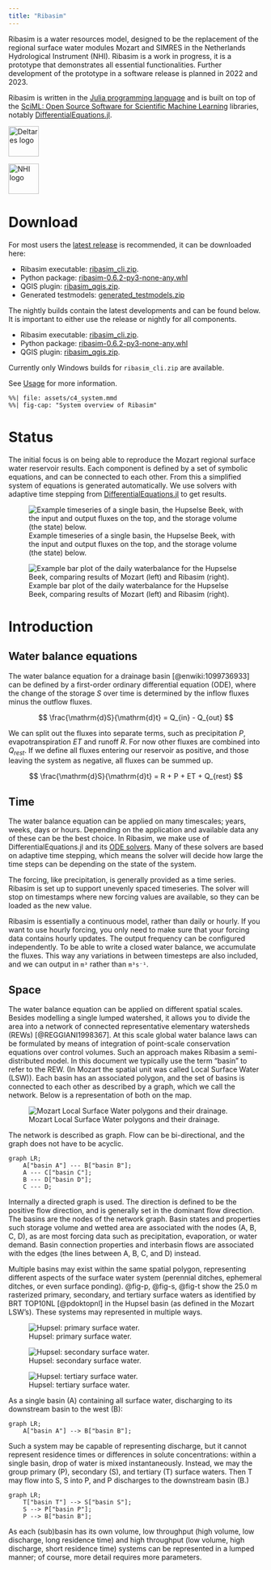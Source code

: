 ```yaml
---
title: "Ribasim"
---
```


Ribasim is a water resources model, designed to be the replacement of the regional surface
water modules Mozart and SIMRES in the Netherlands Hydrological Instrument (NHI). Ribasim is
a work in progress, it is a prototype that demonstrates all essential functionalities.
Further development of the prototype in a software release is planned in 2022 and 2023.

Ribasim is written in the [Julia programming language](https://julialang.org/) and is built
on top of the [SciML: Open Source Software for Scientific Machine Learning](https://sciml.ai/)
libraries, notably [DifferentialEquations.jl](https://docs.sciml.ai/DiffEqDocs/stable/).

::: {layout-ncol=2 layout-valign="bottom"}
<a href="https://www.deltares.nl/">
    <img alt="Deltares logo"
        src="https://user-images.githubusercontent.com/4471859/187672447-adb9cb11-16ca-488b-bef9-08e059fe6d55.svg"
        height="60">
</a>

<a href="https://nhi.nu/">
    <img alt="NHI logo"
        src="https://user-images.githubusercontent.com/4471859/187672456-874b344a-9ad3-42b5-af6a-93517f7fbbe8.png"
        height="60">
</a>
:::

# Download {#sec-download}

For most users the [latest release](https://github.com/Deltares/Ribasim/releases/latest) is recommended, it can be downloaded here:

- Ribasim executable: [ribasim_cli.zip](https://github.com/Deltares/Ribasim/releases/latest/download/ribasim_cli.zip).
- Python package: [ribasim-0.6.2-py3-none-any.whl](https://github.com/Deltares/Ribasim/releases/latest/download/ribasim-0.6.2-py3-none-any.whl)
- QGIS plugin: [ribasim_qgis.zip](https://github.com/Deltares/Ribasim/releases/latest/download/ribasim_qgis.zip).
- Generated testmodels: [generated_testmodels.zip](https://github.com/Deltares/Ribasim/releases/latest/download/generated_testmodels.zip)

The nightly builds contain the latest developments and can be found below. It is important to either use the release or nightly for all components.

- Ribasim executable: [ribasim_cli.zip](https://ribasim.s3.eu-west-3.amazonaws.com/teamcity/Ribasim_Ribasim/BuildRibasimCliWindows/latest/ribasim_cli.zip).
- Python package: [ribasim-0.6.2-py3-none-any.whl](https://ribasim.s3.eu-west-3.amazonaws.com/teamcity/Ribasim_Ribasim/BuildRibasimCliWindows/latest/ribasim-0.6.2-py3-none-any.whl)
- QGIS plugin: [ribasim_qgis.zip](https://ribasim.s3.eu-west-3.amazonaws.com/teamcity/Ribasim_Ribasim/BuildRibasimCliWindows/latest/ribasim_qgis.zip).

Currently only Windows builds for `ribasim_cli.zip` are available.

See [Usage](core/usage.qmd) for more information.

```mermaid
%%| file: assets/c4_system.mmd
%%| fig-cap: "System overview of Ribasim"
```

# Status

The initial focus is on being able to
reproduce the Mozart regional surface water reservoir results. Each component is defined by
a set of symbolic equations, and can be connected to each other. From this a simplified
system of equations is generated automatically. We use solvers with adaptive time stepping
from [DifferentialEquations.jl](https://diffeq.sciml.ai/stable/) to get results.

![Example timeseries of a single basin, the Hupselse Beek, with the input and output fluxes on the top, and the storage volume (the state) below.](https://user-images.githubusercontent.com/4471859/179259333-070dfe18-8f43-4ac4-bb38-013b252e2e4b.png)

![Example bar plot of the daily waterbalance for the Hupselse Beek, comparing results of Mozart (left) and Ribasim (right).](https://user-images.githubusercontent.com/4471859/179259174-0caccd4a-c51b-449e-873c-17d48cfc8870.png)


# Introduction
## Water balance equations

The water balance equation for a drainage basin [@enwiki:1099736933] can be
defined by a first-order ordinary differential equation (ODE), where the change of
the storage $S$ over time is determined by the inflow fluxes minus the outflow
fluxes.

$$
\frac{\mathrm{d}S}{\mathrm{d}t} = Q_{in} - Q_{out}
$$

We can split out the fluxes into separate terms, such as precipitation $P$,
evapotranspiration $ET$ and runoff $R$. For now other fluxes are combined into
$Q_{rest}$. If we define all fluxes entering our reservoir as positive, and those
leaving the system as negative, all fluxes can be summed up.

$$
\frac{\mathrm{d}S}{\mathrm{d}t} = R + P + ET + Q_{rest}
$$

## Time

The water balance equation can be applied on many timescales; years, weeks, days or hours.
Depending on the application and available data any of these can be the best choice.
In Ribasim, we make use of DifferentialEquations.jl and its [ODE solvers](https://diffeq.sciml.ai/stable/solvers/ode_solve/).
Many of these solvers are based on adaptive time stepping, which means the solver will
decide how large the time steps can be depending on the state of the system.

The forcing, like precipitation, is generally provided as a time series. Ribasim is set up
to support unevenly spaced timeseries. The solver will stop on timestamps where new forcing
values are available, so they can be loaded as the new value.

Ribasim is essentially a continuous model, rather than daily or hourly. If you want to use
hourly forcing, you only need to make sure that your forcing data contains hourly updates.
The output frequency can be configured independently. To be able to write a closed water
balance, we accumulate the fluxes. This way any variations in between timesteps are also
included, and we can output in `m³` rather than `m³s⁻¹`.

## Space {#sec-space}

The water balance equation can be applied on different spatial scales. Besides modelling a
single lumped watershed, it allows you to divide the area into a network of connected
representative elementary watersheds (REWs) [@REGGIANI1998367]. At this scale global water
balance laws can be formulated by means of integration of point-scale conservation equations
over control volumes. Such an approach makes Ribasim a semi-distributed model. In this document
we typically use the term "basin" to refer to the REW. (In Mozart the spatial unit was called
Local Surface Water (LSW)). Each basin has an associated polygon, and the set of basins is
connected to each other as described by a graph, which we call the network. Below is a
representation of both on the map.

![Mozart Local Surface Water polygons and their drainage.](https://user-images.githubusercontent.com/4471859/185932183-62c305e6-bc14-4f3c-a74c-437f831c9145.png)

The network is described as graph. Flow can be bi-directional, and the graph does not have
to be acyclic.

```mermaid
graph LR;
    A["basin A"] --- B["basin B"];
    A --- C["basin C"];
    B --- D["basin D"];
    C --- D;
```

Internally a directed graph is used. The direction is defined to be the
positive flow direction, and is generally set in the dominant flow direction.
The basins are the nodes of the network graph. Basin states and properties such
storage volume and wetted area are associated with the nodes (A, B, C, D), as are
most forcing data such as precipitation, evaporation, or water demand. Basin
connection properties and interbasin flows are associated with the edges (the
lines between A, B, C, and D) instead.

Multiple basins may exist within the same spatial polygon, representing
different aspects of the surface water system (perennial ditches, ephemeral
ditches, or even surface ponding). @fig-p, @fig-s, @fig-t show the 25.0 m
rasterized primary, secondary, and tertiary surface waters as identified by BRT
TOP10NL [@pdoktopnl] in the Hupsel basin (as defined in the Mozart LSW's).
These systems may represented in multiple ways.

![Hupsel: primary surface water.](https://user-images.githubusercontent.com/13662783/187625163-d0a81bb6-7f55-4ad1-83e2-90ec1ee79740.PNG){#fig-p}

![Hupsel: secondary surface water.](https://user-images.githubusercontent.com/13662783/187625170-1acdfb41-7077-443f-b140-ae18cbf21e53.PNG){#fig-s}

![Hupsel: tertiary surface water.](https://user-images.githubusercontent.com/13662783/187625174-3eec28b5-ddbb-4870-94c3-d9e9a43f8eb4.PNG){#fig-t}

As a single basin (A) containing all surface water, discharging to its
downstream basin to the west (B):

```mermaid
graph LR;
    A["basin A"] --> B["basin B"];
```

Such a system may be capable of representing discharge, but it cannot represent
residence times or differences in solute concentrations: within a single basin,
drop of water is mixed instantaneously. Instead, we may the group primary (P),
secondary (S), and tertiary (T) surface waters. Then T may flow into S, S into
P, and P discharges to the downstream basin (B.)

```mermaid
graph LR;
    T["basin T"] --> S["basin S"];
    S --> P["basin P"];
    P --> B["basin B"];
```

As each (sub)basin has its own volume, low throughput (high volume, low
discharge, long residence time) and high throughput (low volume, high
discharge, short residence time) systems can be represented in a lumped manner;
of course, more detail requires more parameters.

